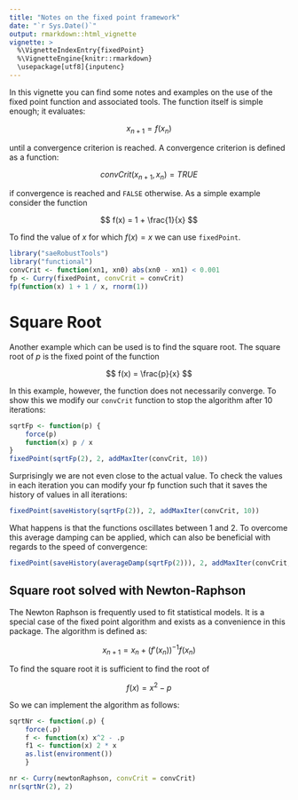 ```yaml
---
title: "Notes on the fixed point framework"
date: "`r Sys.Date()`"
output: rmarkdown::html_vignette
vignette: >
  %\VignetteIndexEntry{fixedPoint}
  %\VignetteEngine{knitr::rmarkdown}
  \usepackage[utf8]{inputenc}
---
```


In this vignette you can find some notes and examples on the use of the fixed
point function and associated tools. The function itself is simple enough; it
evaluates:

$$
x_{n + 1} = f(x_{n})
$$

until a convergence criterion is reached. A convergence criterion is defined as
a function:

$$
convCrit(x_{n + 1}, x_{n}) = TRUE
$$

if convergence is reached and `FALSE` otherwise. As a simple example consider
the function

$$
f(x) = 1 + \frac{1}{x}
$$

To find the value of $x$ for which $f(x) = x$ we can use `fixedPoint`.

```r
library("saeRobustTools")
library("functional")
convCrit <- function(xn1, xn0) abs(xn0 - xn1) < 0.001
fp <- Curry(fixedPoint, convCrit = convCrit)
fp(function(x) 1 + 1 / x, rnorm(1))
```

# Square Root

Another example which can be used is to find the square root. The square root of
$p$ is the fixed point of the function

$$
f(x) = \frac{p}{x}
$$

In this example, however, the function does not necessarily converge. To show
this we modify our `convCrit` function to stop the algorithm after 10
iterations:

```r
sqrtFp <- function(p) {
    force(p)
    function(x) p / x
}
fixedPoint(sqrtFp(2), 2, addMaxIter(convCrit, 10))
```

Surprisingly we are not even close to the actual value. To check the values in
each iteration you can modify your fp function such that it saves the history of
values in all iterations:

```r
fixedPoint(saveHistory(sqrtFp(2)), 2, addMaxIter(convCrit, 10))
```

What happens is that the functions oscillates between 1 and 2. To overcome this
average damping can be applied, which can also be beneficial with regards to the
speed of convergence:

```r
fixedPoint(saveHistory(averageDamp(sqrtFp(2))), 2, addMaxIter(convCrit, 10))
```

## Square root solved with Newton-Raphson

The Newton Raphson is frequently used to fit statistical models. It is a special
case of the fixed point algorithm and exists as a convenience in this package.
The algorithm is defined as:

$$
x_{n + 1} = x_n + (f'(x_n))^{-1} f(x_n)
$$

To find the square root it is sufficient to find the root of

$$
f(x) = x^2 - p
$$

So we can implement the algorithm as follows:

```r
sqrtNr <- function(.p) {
    force(.p)
    f <- function(x) x^2 - .p
    f1 <- function(x) 2 * x
    as.list(environment())
    }

nr <- Curry(newtonRaphson, convCrit = convCrit)
nr(sqrtNr(2), 2)
```
